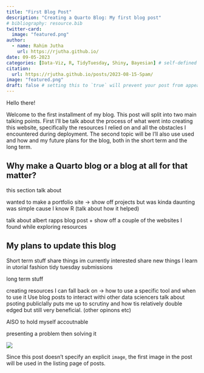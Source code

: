```yaml
---
title: "First Blog Post"
description: "Creating a Quarto Blog: My first blog post"
# bibliography: resource.bib
twitter-card:
  image: "featured.png"
author:
  - name: Rahim Jutha
    url: https://rjutha.github.io/
date: 09-05-2023
categories: [Data-Viz, R, TidyTuesday, Shiny, Bayesian] # self-defined categories
citation:
  url: https://rjutha.github.io/posts/2023-08-15-Spam/
image: "featured.png"
draft: false # setting this to `true` will prevent your post from appearing on your listing page until you're ready
---
```


Hello there!

Welcome to the first installment of my blog. This post will split into two main talking points. First I'll be talk about the process of what went into creating this website, specifically the resources I relied on and all the obstacles I encountered during deployment. The second topic will be I'll also use used and how and my future plans for the blog, both in the short term and the long term.

## Why make a Quarto blog or a blog at all for that matter?

this section
talk about

wanted to make a portfolio site -> show off projects 
but was kinda daunting
was simple cause I know R (talk about how it helped)

talk about albert rapps blog post
+ show off a couple of the websites I found while exploring resources

## My plans to update this blog

Short term stuff
share things im currently interested
share new things I learn in utorial fashion
tidy tuesday submissions

long term stuff

creating resources I can fall back on
-> how to use a specific tool and when to use it
Use blog posts to interact withi other data sciencers
talk about psoting publiclally puts me up to scrutiny and how tis relatively double edged but still very beneficial. (other opinons etc)


AlSO to hold myself accoutnable

presenting a problem then solving it

![](thumbnail.jpg)    

Since this post doesn't specify an explicit `image`, the first image in the post will be used in the listing page of posts.
